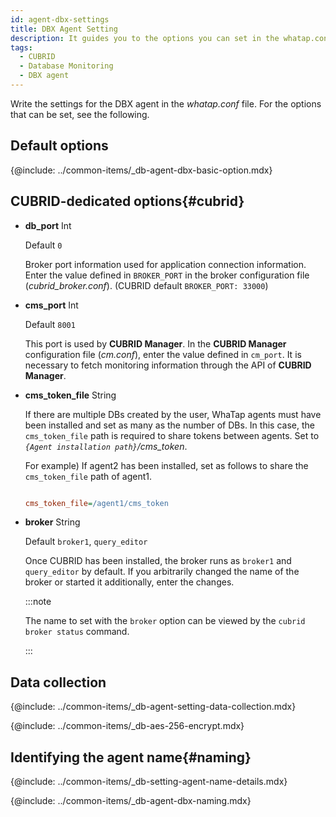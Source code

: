 ```yaml
---
id: agent-dbx-settings
title: DBX Agent Setting
description: It guides you to the options you can set in the whatap.conf file.
tags:
  - CUBRID
  - Database Monitoring
  - DBX agent
---
```



Write the settings for the DBX agent in the _whatap.conf_ file. For the options that can be set, see the following.

## Default options

{@include: ../common-items/_db-agent-dbx-basic-option.mdx}

## CUBRID-dedicated options{#cubrid}

-   **db_port** <span class='type'>Int</span>

    Default `0`

    Broker port information used for application connection information. Enter the value defined in `BROKER_PORT` in the broker configuration file (_cubrid_broker.conf_). (CUBRID default `BROKER_PORT: 33000`)

-   **cms_port** <span class='type'>Int</span>

    Default `8001`

    This port is used by **CUBRID Manager**. In the **CUBRID Manager** configuration file (_cm.conf_), enter the value defined in `cm_port`. It is necessary to fetch monitoring information through the API of **CUBRID Manager**.

-   **cms_token_file** <span class='type'>String</span>

    If there are multiple DBs created by the user, WhaTap agents must have been installed and set as many as the number of DBs. In this case, the `cms_token_file` path is required to share tokens between agents. Set to _`{Agent installation path}`/cms_token_. 

    For example) If agent2 has been installed, set as follows to share the `cms_token_file` path of agent1.

    ```ini title='whtap.conf'

    cms_token_file=/agent1/cms_token

    ```

-   **broker** <span class='type'>String</span>

    Default `broker1`, `query_editor`

    Once CUBRID has been installed, the broker runs as `broker1` and `query_editor` by default. If you arbitrarily changed the name of the broker or started it additionally, enter the changes.

    :::note

    The name to set with the `broker` option can be viewed by the `cubrid broker status` command.

    :::

## Data collection

{@include: ../common-items/_db-agent-setting-data-collection.mdx} 

<!-- AES 256 암호화 적용 -->

{@include: ../common-items/_db-aes-256-encrypt.mdx}  

## Identifying the agent name{#naming}

{@include: ../common-items/_db-setting-agent-name-details.mdx}

{@include: ../common-items/_db-agent-dbx-naming.mdx} 
